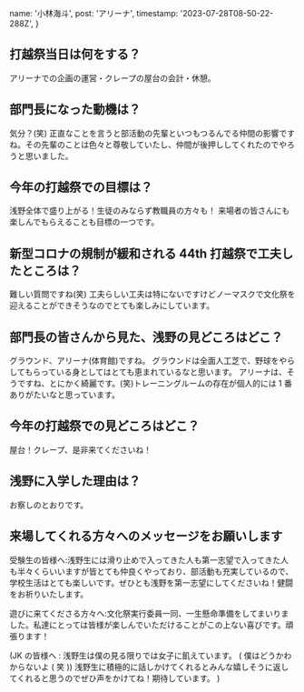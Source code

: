   name: '小林海斗',
  post: 'アリーナ',
  timestamp: '2023-07-28T08-50-22-288Z',
}

## 打越祭当日は何をする？

アリーナでの企画の運営・クレープの屋台の会計・休憩。

## 部門長になった動機は？

気分？(笑)
正直なことを言うと部活動の先輩といつもつるんでる仲間の影響ですね。その先輩のことは色々と尊敬していたし、仲間が後押ししてくれたのでやろうと思いました。

## 今年の打越祭での目標は？

浅野全体で盛り上がる！生徒のみならず教職員の方々も！
来場者の皆さんにも楽しんでもらえることも目標の一つです。

## 新型コロナの規制が緩和される 44th 打越祭で工夫したところは？

難しい質問ですね(笑)
工夫らしい工夫は特にないですけどノーマスクで文化祭を迎えることができそうなのでとても楽しみにしています。

## 部門長の皆さんから見た、浅野の見どころはどこ？

グラウンド、アリーナ(体育館)ですね。
グラウンドは全面人工芝で、野球をやらしてもらっている身としてはとても恵まれているなと思います。
アリーナは、そうですね、とにかく綺麗です。(笑)トレーニングルームの存在が個人的には 1 番ありがたいなと思っています。

## 今年の打越祭での見どころはどこ？

屋台！クレープ、是非来てくださいね！

## 浅野に入学した理由は？

お察しのとおりです。

## 来場してくれる方々へのメッセージをお願いします

受験生の皆様へ:浅野生には滑り止めで入ってきた人も第一志望で入ってきた人も半々くらいいますが皆とても仲良くやっており、部活動も充実しているので、学校生活はとても楽しいです。ぜひとも浅野を第一志望にしてくださいね！健闘をお祈りいたします。

遊びに来てくださる方々へ:文化祭実行委員一同、一生懸命準備をしてまいりました。私達にとっては皆様が楽しんでいただけることがこの上ない喜びです。頑張ります！

(JK の皆様へ : 浅野生は僕の見る限りでは女子に飢えています。 ( 僕はどうかわからないよ ( 笑 )) 浅野生に積極的に話しかけてくれるとみんな嬉しそうに返してくれると思うのでぜひ声をかけてね！期待しています。 )
